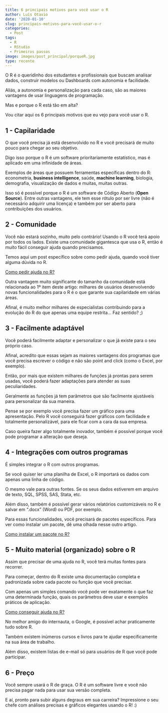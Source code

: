 ```yaml
---
title: 6 principais motivos para você usar o R
author: Luis Otavio
date: '2020-01-10'
slug: principais-motivos-para-você-usar-o-r
categories:
  - Post
tags:
  - R
  - RStudio
  - Primeiros passos
image: images/post_principal/porqueR.jpg
type: recente
---
```


O R é o queridinho dos estudantes e profissionais que buscam analisar dados, construir modelos ou Dashboards com autonomia e facilidade.

Aliás, a autonomia  e personalização para cada caso, são as maiores vantagens de usar linguagens de programação.

Mas e porque o R está tão em alta?

Vou citar aqui os 6 principais motivos que eu vejo para você usar o R.


## 1 - Capilaridade

O que você precisa já está desenvolvido no R e você precisará de muito pouco para chegar ao seu objetivo. 

Digo isso porque o R é um software prioritariamente estatístico, mas é aplicado em uma infinidade de áreas.

Exemplos de áreas que possuem ferramentas específicas dentro do R: econometria, __business intelligence__, saúde, __machine learning__, biologia, demografia, visualização de dados e muitas, muitas outras. 

Isso só é possível porque o R é um software de Código Aberto (__Open Source__). Entre outras vantagens, ele tem esse rótulo por ser livre (não é necessário adquirir uma licença) e também por ser aberto para contribuições dos usuários.

## 2 - Comunidade

Você não estará sozinho, muito pelo contrário! Usando o R você terá apoio por todos os lados. 
Existe uma comunidade gigantesca que usa o R, então é muito fácil conseguir ajuda quando precisamos. 

Temos aqui um post específico sobre como pedir ajuda, quando você tiver alguma dúvida no R.

[Como pedir ajuda no R?](https://luisotavio.pro/blog/como-conseguir-ajuda-no-r/){target="_blank"}

Outra vantagem muito significante do tamanho da comunidade está relacionada ao 1º item deste artigo: 
milhares de usuários desenvolvendo novas funcionalidades para o R é o que garante sua capilaridade em várias áreas.

Afinal, é muito melhor milhares de especialistas contribuindo para a evolução do R do que apenas uma equipe restrita... Faz sentido? ;)

## 3 - Facilmente adaptável

Você poderá facilmente adaptar e personalizar o que já existe para o seu próprio caso. 

Afinal, acredito que essas sejam as maiores vantagens dos programas que você precisa escrever o código e não são point and click (como o Excel, por exemplo).

Então, por mais que existem milhares de funções já prontas para serem usadas, você poderá fazer adaptações para atender as suas peculiaridades. 

Geralmente as funções já tem parâmetros que são facilmente ajustáveis para personalizar da sua maneira.

Pense se por exemplo você precisa fazer um gráfico para uma apresentação. Pelo R você conseguirá fazer gráficos com facilidade e totalmente personalizável, para ele ficar com a cara da sua empresa.

Caso queira fazer algo totalmente inovador, também é possível porque você pode programar a alteração que deseja.

## 4 - Integrações com outros programas

É simples integrar o R com outros programas. 

Se você quiser ler uma planilha de Excel, o R importará os dados com apenas uma linha de código. 

O mesmo vale para outras fontes. Se os seus dados estiverem em arquivo de texto, SQL, SPSS, SAS, Stata, etc.

Além disso, também é possível gerar vários relatórios customizáveis no R e salvar em “.docx” (Word) ou PDF, por exemplo.

Para essas funcionalidades, você precisará de pacotes específicos. Para ver como instalar um pacote, dê uma olhada nesse outro artigo. 

[Como instalar um pacote no R?](https://luisotavio.pro/blog/como-instalar-um-pacote-no-r/){target="_blank"}

## 5 - Muito material (organizado) sobre o R

Assim que precisar de uma ajuda no R, você terá muitas fontes para recorrer.

Para começar, dentro do R existe uma documentação completa e padronizada sobre cada pacote ou função que você precisar.

Com apenas um simples comando você pode ver exatamente o que faz uma determinada função, quais os parâmetros deve usar e exemplos práticos de aplicação.

[Como conseguir ajuda no R?](https://luisotavio.pro/blog/blog/como-conseguir-ajuda-no-r/){target="_blank"}

No melhor amigo do internauta, o Google, é possível achar praticamente tudo sobre R. 

Também existem inúmeros cursos e livros para te ajudar especificamente na sua área de trabalho.

Além disso, existem listas de e-mail só para usuários de R que você pode participar. 

## 6 - Preço

Você sempre usará o R de graça. O R é um software livre e você não precisa pagar nada para usar sua versão completa. 


E aí, pronto para subir alguns degraus em sua carreira? Impressione o seu chefe com análises precisas e gráficos elegantes usando o R! :)



